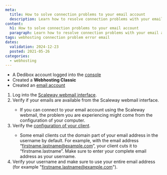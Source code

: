 ```yaml
---
meta:
  title: How to solve connection problems to your email account
  description: Learn how to resolve connection problems with your email account on Web Hosting Classic quickly and easily.
content:
  h1: How to solve connection problems to your email account
  paragraph: Learn how to resolve connection problems with your email account on Web Hosting Classic quickly and easily.
tags: webhosting connection problem error email
dates:
  validation: 2024-12-23
  posted: 2021-05-26
categories:
  - webhosting
---
```


<Macro id="webhosting-online" />

<Macro id="requirements" />

- A Dedibox account logged into the [console](https://console.online.net)
- Created a **Webhosting Classic**
- Created an [email account](/classic-hosting/how-to/create-email-account/)

1. Log into the [Scaleway webmail interface](https://webmail.online.net/).
2. Verify if your emails are available from the Scaleway webmail interface.
    <Message type="note">
      - If you can connect to your email account using the Scaleway webmail, the problem you are experiencing might come from the configuration of your computer.
    </Message>
3. Verify the [configuration of your client](/classic-hosting/how-to/check-emails/).
    <Message type="note">
      - Some email clients cut the domain part of your email address in the username by default. For example, with the email address “[firstname.lastname@example.com](mailto:firstname.lastname@example.com)”, your client cuts it to “firstname.lastname”. Make sure to enter your complete email address as your username.
    </Message>
4. Verify your username and make sure to use your entire email address (for example "[firstname.lastname@example.com](mailto:firstname.lastname@example.com)").


